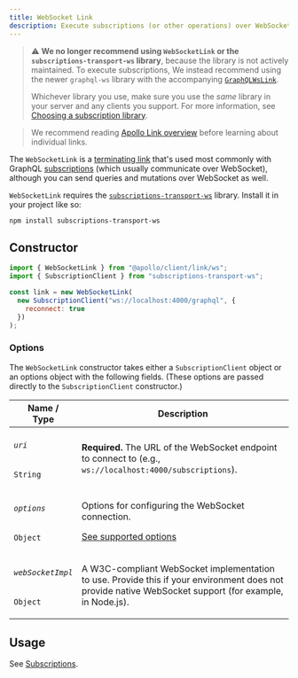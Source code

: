 ```yaml
---
title: WebSocket Link
description: Execute subscriptions (or other operations) over WebSocket with the subscriptions-transport-ws library
---
```


> ⚠️ **We no longer recommend using `WebSocketLink` or the `subscriptions-transport-ws` library**, because the library is not actively maintained. To execute subscriptions, We instead recommend using the newer `graphql-ws` library with the accompanying [`GraphQLWsLink`](./apollo-link-subscriptions).
>
> Whichever library you use, make sure you use the _same_ library in your server and any clients you support. For more information, see [Choosing a subscription library](../../data/subscriptions/#choosing-a-subscription-library).

> We recommend reading [Apollo Link overview](./introduction/) before learning about individual links.

The `WebSocketLink` is a [terminating link](./introduction/#the-terminating-link) that's used most commonly with GraphQL [subscriptions](../../data/subscriptions/) (which usually communicate over WebSocket), although you can send queries and mutations over WebSocket as well.

`WebSocketLink` requires the [`subscriptions-transport-ws`](https://github.com/apollographql/subscriptions-transport-ws) library. Install it in your project like so:

```shell
npm install subscriptions-transport-ws
```
## Constructor

```js
import { WebSocketLink } from "@apollo/client/link/ws";
import { SubscriptionClient } from "subscriptions-transport-ws";

const link = new WebSocketLink(
  new SubscriptionClient("ws://localhost:4000/graphql", {
    reconnect: true
  })
);
```

### Options

The `WebSocketLink` constructor takes either a `SubscriptionClient` object or an options object with the following fields. (These options are passed directly to the `SubscriptionClient` constructor.)

<table class="field-table">
  <thead>
    <tr>
      <th>Name /<br/>Type</th>
      <th>Description</th>
    </tr>
  </thead>

<tbody>
<tr class="required">
<td>

###### `uri`

`String`
</td>
<td>

**Required.** The URL of the WebSocket endpoint to connect to (e.g., `ws://localhost:4000/subscriptions`).

</td>
</tr>

<tr>
<td>

###### `options`

`Object`
</td>
<td>

Options for configuring the WebSocket connection.

[See supported options](https://github.com/apollographql/subscriptions-transport-ws/blob/master/src/client.ts#L61-L71)

</td>
</tr>

<tr>
<td>

###### `webSocketImpl`

`Object`
</td>
<td>

A W3C-compliant WebSocket implementation to use. Provide this if your environment does not provide native WebSocket support (for example, in Node.js).

</td>
</tr>
</tbody>
</table>

## Usage

See [Subscriptions](../../data/subscriptions/).
